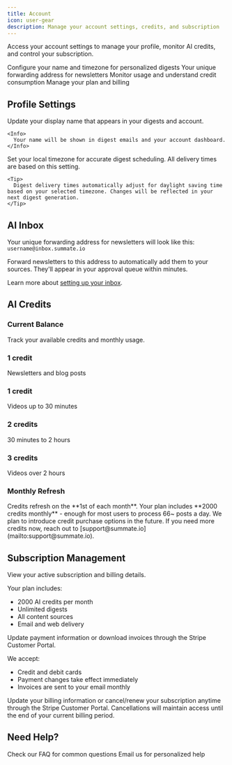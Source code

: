 ```yaml
---
title: Account
icon: user-gear
description: Manage your account settings, credits, and subscription
---
```


Access your account settings to manage your profile, monitor AI credits, and control your subscription.

<CardGroup cols={2}>
  <Card title="Profile Settings" icon="user">
    Configure your name and timezone for personalized digests
  </Card>
  <Card title="AI Inbox" icon="inbox">
    Your unique forwarding address for newsletters
  </Card>
  <Card title="AI Credits" icon="coins">
    Monitor usage and understand credit consumption
  </Card>
  <Card title="Subscription" icon="credit-card">
    Manage your plan and billing
  </Card>
</CardGroup>

## Profile Settings

<Tabs>
  <Tab title="Name">
    Update your display name that appears in your digests and account.

    <Info>
      Your name will be shown in digest emails and your account dashboard.
    </Info>

  </Tab>

  <Tab title="Timezone">
    Set your local timezone for accurate digest scheduling. All delivery times are based on this setting.

    <Tip>
      Digest delivery times automatically adjust for daylight saving time based on your selected timezone. Changes will be reflected in your next digest generation.
    </Tip>

  </Tab>
</Tabs>

## AI Inbox

Your unique forwarding address for newsletters will look like this: `username@inbox.summate.io`

<Info>
  Forward newsletters to this address to automatically add them to your sources.
  They'll appear in your approval queue within minutes.
</Info>

Learn more about [setting up your inbox](/concepts/inbox).

## AI Credits

### Current Balance

Track your available credits and monthly usage.

<Card title="Articles & Newsletters">
  <h3>1 credit</h3>
  Newsletters and blog posts
</Card>

<CardGroup cols={3}>
  <Card title="Short Videos">
    <h3>1 credit</h3>
    Videos up to 30 minutes
  </Card>
  <Card title="Medium Videos">
    <h3>2 credits</h3>
    30 minutes to 2 hours
  </Card>
  <Card title="Long Videos">
    <h3>3 credits</h3>
    Videos over 2 hours
  </Card>
</CardGroup>

### Monthly Refresh

<Note>
  Credits refresh on the **1st of each month**. Your plan includes **2000
  credits monthly** - enough for most users to process 66~ posts a day.
</Note>

<Tip>
  We plan to introduce credit purchase options in the future. If you need more
  credits now, reach out to [support@summate.io](mailto:support@summate.io).
</Tip>

## Subscription Management

<Accordion title="Current Plan">
  View your active subscription and billing details.

  Your plan includes:
  - 2000 AI credits per month
  - Unlimited digests
  - All content sources
  - Email and web delivery
</Accordion>

<Accordion title="Payment Method">
  Update payment information or download invoices through the Stripe Customer Portal.

  We accept:
  - Credit and debit cards
  - Payment changes take effect immediately
  - Invoices are sent to your email monthly
</Accordion>

<Accordion title="Manage Subscription">
  Update your billing information or cancel/renew your subscription anytime through the Stripe Customer Portal.

  <Warning>
    Cancellations will maintain access until the end of your current billing period.
  </Warning>
</Accordion>

## Need Help?

<CardGroup cols={2}>
  <Card title="Documentation" icon="book" href="/getting-started/faq">
    Check our FAQ for common questions
  </Card>
  <Card
    title="Contact Support"
    icon="life-ring"
    href="mailto:support@summate.io"
  >
    Email us for personalized help
  </Card>
</CardGroup>
